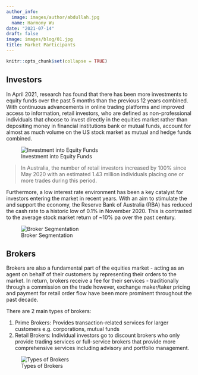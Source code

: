 ```yaml
---
author_info:
  image: images/author/abdullah.jpg
  name: Harmony Wu
date: "2021-07-14"
draft: false
image: images/blog/01.jpg
title: Market Participants
---
```


```r
knitr::opts_chunk$set(collapse = TRUE)
```

## Investors

In April 2021, research has found that there has been more investments to equity funds over the past 5 months than the previous 12 years combined. With continuous advancements in online trading platforms and improved access to information, retail investors, who are defined as non-professional individuals that choose to invest directly in the equities market rather than depositing money in financial institutions bank or mutual funds, account for almost as much volume on the US stock market as mutual and hedge funds combined.


![Investment into Equity Funds](images/graph1.jpg "Broker Segmentation")

> In Australia, the number of retail investors increased by 100% since May 2020 with an estimated 1.43 million individuals placing one or more trades during this period.

Furthermore, a low interest rate environment has been a key catalyst for investors entering the market in recent years. With an aim to stimulate the and support the economy, the Reserve Bank of Australia (RBA) has reduced the cash rate to a historic low of 0.1% in November 2020. This is contrasted to the average stock market return of \~10% pa over the past century.

![Broker Segmentation](images/brokerseg.jpg "Broker Segmentation")

## Brokers

Brokers are also a fundamental part of the equities market - acting as an agent on behalf of their customers by representing their orders to the market. In return, brokers receive a fee for their services - traditionally through a commission on the trade however, exchange maker/taker pricing and payment for retail order flow have been more prominent throughout the past decade.

There are 2 main types of brokers:

1.  Prime Brokers: Provides transaction-related services for larger customers e.g. corporations, mutual funds
2.  Retail Brokers: Individual investors go to discount brokers who only provide trading services or full-service brokers that provide more comprehensive services including advisory and portfolio management. 


![Types of Brokers](images/broker.png "Broker Segmentation")

